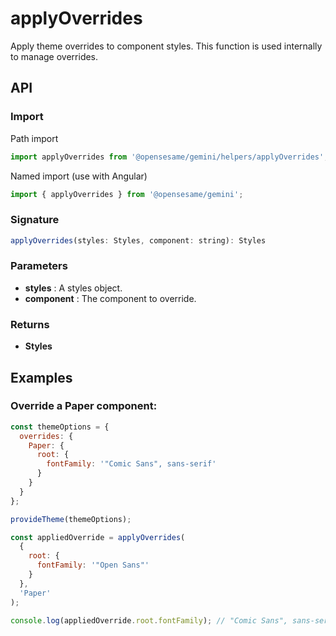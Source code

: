 
<Meta title="Helpers/applyOverrides" />

<h1>applyOverrides</h1>

Apply theme overrides to component styles. This function is used internally to manage overrides.

<h2>API</h2>

<h3>Import</h3>

Path import

```javascript
import applyOverrides from '@opensesame/gemini/helpers/applyOverrides';
```

Named import (use with Angular)

```javascript
import { applyOverrides } from '@opensesame/gemini';
```

<h3>Signature</h3>

```javascript
applyOverrides(styles: Styles, component: string): Styles
```

<h3>Parameters</h3>

<ul>
  <li>
    <strong>styles</strong> : A styles object.
  </li>
  <li>
    <strong>component</strong> : The component to override.
  </li>
</ul>

<h3>Returns</h3>

<ul>
  <li>
    <strong>Styles</strong>
  </li>
</ul>

<h2>Examples</h2>

<h3>Override a Paper component:</h3>

```javascript
const themeOptions = {
  overrides: {
    Paper: {
      root: {
        fontFamily: '"Comic Sans", sans-serif'
      }
    }
  }
};

provideTheme(themeOptions);

const appliedOverride = applyOverrides(
  {
    root: {
      fontFamily: '"Open Sans"'
    }
  },
  'Paper'
);

console.log(appliedOverride.root.fontFamily); // "Comic Sans", sans-serif
```
